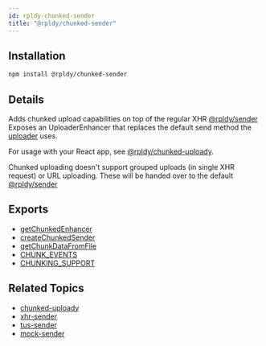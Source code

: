 ```yaml
---
id: rpldy-chunked-sender
title: "@rpldy/chunked-sender"
---
```


## Installation

```bash npm2yarn
npm install @rpldy/chunked-sender
```

## Details

Adds chunked upload capabilities on top of the regular XHR [@rpldy/sender](rpldy-sender)
Exposes an UploaderEnhancer that replaces the default send method the [uploader](../uploader) uses.

For usage with your React app, see [@rpldy/chunked-uploady](rpldy-chunked-uploady).

Chunked uploading doesn't support grouped uploads (in single XHR request) or URL uploading.
These will be handed over to the default [@rpldy/sender](rpldy-sender)

## Exports

* [getChunkedEnhancer](../api/enhancers/getChunkedEnhancer)
* [createChunkedSender](../api/senders/chunkedSender)
* [getChunkDataFromFile](../api/utils/getChunkDataFromFile)
* [CHUNK_EVENTS](../api/events#chunk-events)
* [CHUNKING_SUPPORT](../api/constants#chunkingSupport)

## Related Topics

* [chunked-uploady](rpldy-chunked-uploady)
* [xhr-sender](rpldy-sender)
* [tus-sender](tus-sender)
* [mock-sender](mock-sender)
